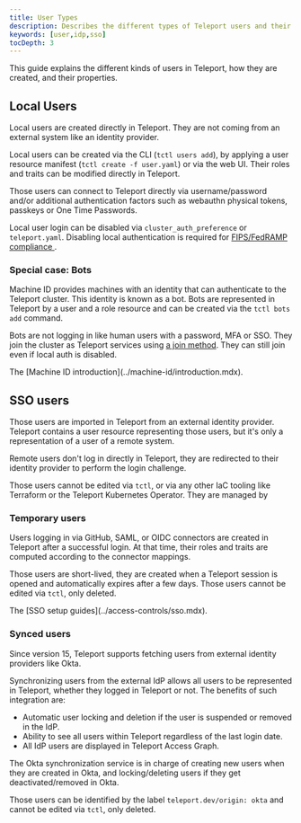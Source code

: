 ```yaml
---
title: User Types
description: Describes the different types of Teleport users and their properties.
keywords: [user,idp,sso]
tocDepth: 3
---
```


This guide explains the different kinds of users in Teleport, how they are
created, and their properties.

## Local Users

Local users are created directly in Teleport. They are not coming from an
external system like an identity provider.

Local users can be created via the CLI (`tctl users add`), by applying a user
resource manifest (`tctl create -f user.yaml`) or via the web UI. Their roles
and traits can be modified directly in Teleport.

Those users can connect to Teleport directly via username/password and/or
additional authentication factors such as webauthn physical tokens, passkeys or
One Time Passwords.

Local user login can be disabled via `cluster_auth_preference` or `teleport.yaml`.
Disabling local authentication is required for [FIPS/FedRAMP compliance
](../access-controls/compliance-frameworks/fedramp.mdx).

### Special case: Bots

Machine ID provides machines with an identity that can authenticate to the
Teleport cluster. This identity is known as a bot. Bots are represented in
Teleport by a user and a role resource and can be created via the
`tctl bots add` command.

Bots are not logging in like human users with a password, MFA or SSO. They join
the cluster as Teleport services using [a join method](./join-methods.mdx). They
can still join even if local auth is disabled. 

<Admonition type="note" title="See also">
The [Machine ID introduction](../machine-id/introduction.mdx).
</Admonition>

## SSO users

Those users are imported in Teleport from an external identity provider.
Teleport contains a user resource representing those users, but it's only a
representation of a user of a remote system.

Remote users don't log in directly in Teleport, they are redirected to their
identity provider to perform the login challenge.

Those users cannot be edited via `tctl`, or via any other IaC tooling like
Terraform or the Teleport Kubernetes Operator. They are managed by 

### Temporary users

Users logging in via GitHub, SAML, or OIDC connectors are created in Teleport
after a successful login. At that time, their roles and traits are computed
according to the connector mappings.

Those users are short-lived, they are created when a Teleport session is opened
and automatically expires after a few days. Those users cannot be edited via
`tctl`, only deleted.

<Admonition type="note" title="See also">
The [SSO setup guides](../access-controls/sso.mdx).
</Admonition>

### Synced users

Since version 15, Teleport supports fetching users from external identity
providers like Okta.

Synchronizing users from the external IdP allows all users to be represented in
Teleport, whether they logged in Teleport or not. The benefits of such
integration are:
- Automatic user locking and deletion if the user is suspended or removed in the
  IdP.
- Ability to see all users within Teleport regardless of the last login date.
- All IdP users are displayed in Teleport Access Graph.

The Okta synchronization service is in charge of creating new users when they
are created in Okta, and locking/deleting users if they get deactivated/removed
in Okta.

Those users can be identified by the label `teleport.dev/origin: okta` and
cannot be edited via `tctl`, only deleted.
